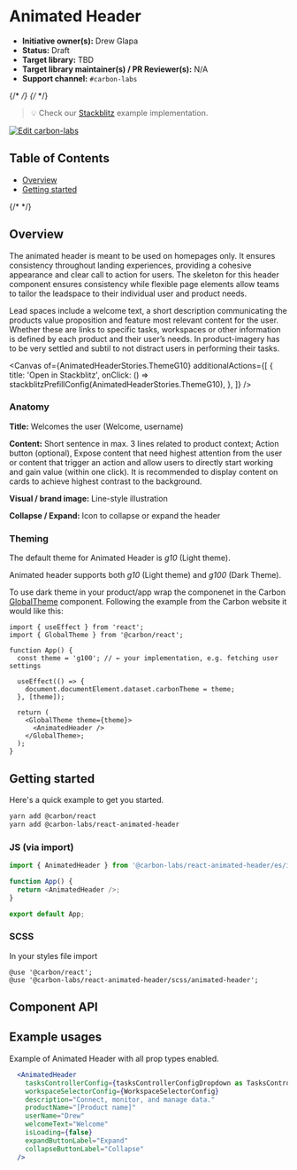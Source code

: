 
<Meta isTemplate />

# Animated Header

- **Initiative owner(s):** Drew Glapa
- **Status:** Draft
- **Target library:** TBD
- **Target library maintainer(s) / PR Reviewer(s):** N/A
- **Support channel:** `#carbon-labs`

{/* <!-- START doctoc generated TOC please keep comment here to allow auto update --> */}
{/* <!-- DON'T EDIT THIS SECTION, INSTEAD RE-RUN doctoc TO UPDATE --> */}

> 💡 Check our
> [Stackblitz](https://stackblitz.com/github/carbon-design-system/carbon-labs/tree/main/examples/react/AnimatedHeader)
> example implementation.

[![Edit carbon-labs](https://developer.stackblitz.com/img/open_in_stackblitz.svg)](https://stackblitz.com/github/carbon-design-system/carbon-labs/tree/main/examples/react/AnimatedHeader)

## Table of Contents

- [Overview](#overview)
- [Getting started](#getting-started)

{/* <!-- END doctoc generated TOC please keep comment here to allow auto update --> */}

## Overview

The animated header is meant to be used on homepages only. It ensures
consistency throughout landing experiences, providing a cohesive appearance and
clear call to action for users. The skeleton for this header component ensures
consistency while flexible page elements allow teams to tailor the leadspace to
their individual user and product needs.

Lead spaces include a welcome text, a short description communicating the
products value proposition and feature most relevant content for the user.
Whether these are links to specific tasks, workspaces or other information is
defined by each product and their user’s needs. In product-imagery has to be
very settled and subtil to not distract users in performing their tasks.

<Canvas
  of={AnimatedHeaderStories.ThemeG10}
  additionalActions={[
    {
      title: 'Open in Stackblitz',
      onClick: () => stackblitzPrefillConfig(AnimatedHeaderStories.ThemeG10),
    },
  ]}
/>

### Anatomy

**Title:** Welcomes the user (Welcome, username)

**Content:** Short sentence in max. 3 lines related to product context; Action
button (optional), Expose content that need highest attention from the user or
content that trigger an action and allow users to directly start working and
gain value (within one click). It is recommended to display content on cards to
achieve highest contrast to the background.

**Visual / brand image:** Line-style illustration

**Collapse / Expand:** Icon to collapse or expand the header

### Theming

The default theme for Animated Header is _g10_ (Light theme).

Animated header supports both _g10_ (Light theme) and _g100_ (Dark Theme).

To use dark theme in your product/app wrap the componenet in the Carbon
[GlobalTheme](https://react.carbondesignsystem.com/?path=/docs/components-theme--overview#setting-the-global-theme)
component. Following the example from the Carbon website it would like this:

```
import { useEffect } from 'react';
import { GlobalTheme } from '@carbon/react';

function App() {
  const theme = 'g100'; // ← your implementation, e.g. fetching user settings

  useEffect(() => {
    document.documentElement.dataset.carbonTheme = theme;
  }, [theme]);

  return (
    <GlobalTheme theme={theme}>
      <AnimatedHeader />
    </GlobalTheme>;
  );
}
```

## Getting started

Here's a quick example to get you started.

```bash
yarn add @carbon/react
yarn add @carbon-labs/react-animated-header
```

### JS (via import)

```javascript
import { AnimatedHeader } from '@carbon-labs/react-animated-header/es/index';

function App() {
  return <AnimatedHeader />;
}

export default App;
```

### SCSS

In your styles file import

```
@use '@carbon/react';
@use '@carbon-labs/react-animated-header/scss/animated-header';
```

## Component API

<ArgTypes />

## Example usages

Example of Animated Header with all prop types enabled.

```jsx
  <AnimatedHeader
    tasksControllerConfig={tasksControllerConfigDropdown as TasksControllerConfig}
    workspaceSelectorConfig={WorkspaceSelectorConfig}
    description="Connect, monitor, and manage data."
    productName="[Product name]"
    userName="Drew"
    welcomeText="Welcome"
    isLoading={false}
    expandButtonLabel="Expand"
    collapseButtonLabel="Collapse"
  />
```
